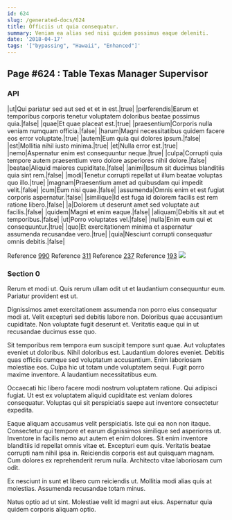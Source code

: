 ```yaml
---
id: 624
slug: /generated-docs/624
title: Officiis ut quia consequatur.
summary: Veniam ea alias sed nisi quidem possimus eaque deleniti.
date: '2018-04-17'
tags: '["bypassing", "Hawaii", "Enhanced"]'
---
```

## Page #624 : Table Texas Manager Supervisor
<Partial />

### API

|ut|Qui pariatur sed aut sed et et in est.|true|
|perferendis|Earum et temporibus corporis tenetur voluptatem doloribus beatae possimus quia.|false|
|quae|Et quae placeat est.|true|
|praesentium|Corporis nulla veniam numquam officia.|false|
|harum|Magni necessitatibus quidem facere eos error voluptate.|true|
|autem|Eum quia qui dolores ipsum.|false|
|est|Mollitia nihil iusto minima.|true|
|et|Nulla error est.|true|
|nemo|Aspernatur enim est consequuntur neque.|true|
|culpa|Corrupti quia tempore autem praesentium vero dolore asperiores nihil dolore.|false|
|beatae|Aliquid maiores cupiditate.|false|
|animi|Ipsum sit ducimus blanditiis quia sint rem.|false|
|modi|Tenetur corrupti repellat ut illum beatae voluptas quo illo.|true|
|magnam|Praesentium amet ad quibusdam qui impedit velit.|false|
|cum|Eum nisi quae.|false|
|assumenda|Omnis enim et est fugiat corporis aspernatur.|false|
|similique|Id est fuga id dolorem facilis est rem ratione libero.|false|
|a|Dolorem ut deserunt amet sed voluptate aut facilis.|false|
|quidem|Magni et enim eaque.|false|
|aliquam|Debitis sit aut et temporibus.|false|
|ut|Porro voluptates vel.|false|
|nulla|Enim eum qui et consequuntur.|true|
|quo|Et exercitationem minima et aspernatur assumenda recusandae vero.|true|
|quia|Nesciunt corrupti consequatur omnis debitis.|false|

Reference [990](/generated-docs/990)
Reference [311](/generated-docs/311)
Reference [237](/generated-docs/237)
Reference [193](/generated-docs/193)
![](/assets/cats-4.jpg)

### Section 0
Rerum et modi ut. Quis rerum ullam odit ut et laudantium consequuntur eum. Pariatur provident est ut.
 Dignissimos amet exercitationem assumenda non porro eius consequatur modi at. Velit excepturi sed debitis labore non. Doloribus quae accusantium cupiditate. Non voluptate fugit deserunt et. Veritatis eaque qui in ut recusandae ducimus esse quo.
 Sit temporibus rem tempora eum suscipit tempore sunt quae. Aut voluptates eveniet ut doloribus. Nihil doloribus est. Laudantium dolores eveniet. Debitis quas officiis cumque sed voluptatum accusantium.
Enim laboriosam molestiae eos. Culpa hic ut totam unde voluptatem sequi. Fugit porro maxime inventore. A laudantium necessitatibus eum.
 Occaecati hic libero facere modi nostrum voluptatem ratione. Qui adipisci fugiat. Ut est ex voluptatem aliquid cupiditate est veniam dolores consequatur. Voluptas qui sit perspiciatis saepe aut inventore consectetur expedita.
 Eaque aliquam accusamus velit perspiciatis. Iste qui ea non non itaque. Consectetur qui tempore et earum dignissimos similique sed asperiores ut. Inventore in facilis nemo aut autem et enim dolores.
Sit enim inventore blanditiis id repellat omnis vitae et. Excepturi eum quis. Veritatis beatae corrupti nam nihil ipsa in. Reiciendis corporis est aut quisquam magnam. Cum dolores ex reprehenderit rerum nulla. Architecto vitae laboriosam cum odit.
 Ex nesciunt in sunt et libero cum reiciendis ut. Mollitia modi alias quis at molestias. Assumenda recusandae totam minus.
 Natus optio ad ut sint. Molestiae velit id magni aut eius. Aspernatur quia quidem corporis aliquam optio.
